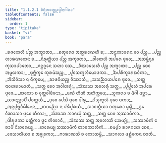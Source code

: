 ```yaml
---
title: "1.1.2.1 ᩅᩥᨶᩦᨲᩅᨲ᩠ᨳᩩᩏᨴ᩠ᨴᩤᨶᨣᩤᨳᩣ"
tableOfContents: false
sidebar:
  order: 1
type: "tipitaka"
basket: "vi"
book: "para"
---
```



<DynamicBreadcrumb />

<Paragraph number="282" type="verses" book="para">
_ᩁᨩᨠᩮᩉᩥ ᨸᨬ᩠ᨧ ᩋᨠ᩠ᨡᩣᨲᩣ,_  
_ᨧᨲᩩᩁᩮᩣ ᩋᨲ᩠ᨳᩁᨱᩮᩉᩥ ᨧ;_  
_ᩋᨶ᩠ᨵᨠᩣᩁᩮᨶ ᩅᩮ ᨸᨬ᩠ᨧ,_  
_ᨸᨬ᩠ᨧ ᩉᩣᩁᨱᨠᩮᨶ ᨧ._  

</Paragraph>

<Paragraph number="283" type="verses" book="para">
_ᨶᩥᩁᩩᨲ᩠ᨲᩥᨿᩣ ᨸᨬ᩠ᨧ ᩋᨠ᩠ᨡᩣᨲᩣ,_  
_ᩅᩤᨲᩮᩉᩥ ᩋᨸᩁᩮ ᨴᩩᩅᩮ;_  
_ᩋᩈᨾ᩠ᨽᩥᨶ᩠ᨶᩮ ᨠᩩᩈᩣᨸᩣᨲᩮᩣ,_  
_ᨩᨶ᩠ᨲᨣ᩠ᨣᩮᨶ ᩈᩉᩣ ᨴᩈ._  

</Paragraph>

<Paragraph number="284" type="verses" book="para">
_ᩅᩥᨥᩣᩈᩮᩉᩥ ᨸᨬ᩠ᨧ ᩋᨠ᩠ᨡᩣᨲᩣ,_  
_ᨸᨬ᩠ᨧ ᨧᩮᩅ ᩋᨾᩪᩃᨠᩣ;_  
_ᨴᩩᨻ᩠ᨽᩥᨠ᩠ᨡᩮ ᨠᩩᩁᨾᩴᩈᨬ᩠ᨧ,_  
_ᨸᩪᩅᩈᨠ᩠ᨡᩃᩥᨾᩮᩣᨴᨠᩣ._  

</Paragraph>

<Paragraph number="285" type="verses" book="para">
_ᨨᨸᩁᩥᨠ᩠ᨡᩣᩁᨳᩅᩥᨠᩣ,_  
_ᨽᩥᩈᩥᩅᩴᩈᩣ ᨶ ᨶᩥᨠ᩠ᨡᨾᩮ;_  
_ᨡᩣᨴᨶᩦᨿᨬ᩠ᨧ ᩅᩥᩔᩣᩈᩴ,_  
_ᩈᩈᨬ᩠ᨬᩣᨿᨸᩁᩮ ᨴᩩᩅᩮ._  

</Paragraph>

<Paragraph number="286" type="verses" book="para">
_ᩈᨲ᩠ᨲ ᨶᩣᩅᩉᩁᩣᨾᩣᨲᩥ,_  
_ᩈᨲ᩠ᨲ ᨧᩮᩅ ᩋᩅᩤᩉᩁᩩᩴ;_  
_ᩈᩴᨥᩔ ᩋᩅᩉᩁᩩᩴ ᩈᨲ᩠ᨲ,_  
_ᨸᩩᨸ᩠ᨹᩮᩉᩥ ᩋᨸᩁᩮ ᨴᩩᩅᩮ._  

</Paragraph>

<Paragraph number="287" type="verses" book="para">
_ᨲᨿᩮᩣ ᨧ ᩅᩩᨲ᩠ᨲᩅᩤᨴᩥᨶᩮᩣ,_  
_ᨾᨱᩥ ᨲᩦᨱᩥ ᩋᨲᩥᨠ᩠ᨠᨾᩮ;_  
_ᩈᩪᨠᩁᩣ ᨧ ᨾᩥᨣᩤ ᨾᨧ᩠ᨨᩣ,_  
_ᨿᩣᨶᨬ᩠ᨧᩣᨸᩥ ᨸᩅᨲ᩠ᨲᨿᩥ._  

</Paragraph>

<Paragraph number="288" type="verses" book="para">
_ᨴᩩᩅᩮ ᨸᩮᩈᩦ ᨴᩩᩅᩮ ᨴᩤᩁᩪ,_  
_ᨸᩴᩈᩩᨠᩪᩃᩴ ᨴᩩᩅᩮ ᨴᨠᩣ;_  
_ᩋᨶᩩᨸᩩᨻ᩠ᨻᩅᩥᨵᩤᨶᩮᨶ,_  
_ᨲᨴᨬ᩠ᨬᩮᩣ ᨶ ᨸᩁᩥᨸᩪᩁᨿᩥ._  

</Paragraph>

<Paragraph number="289" type="verses" book="para">
_ᩈᩣᩅᨲ᩠ᨳᩥᨿᩣ ᨧᨲᩩᩁᩮᩣ ᨾᩩᨭ᩠ᨮᩦ,_  
_ᨴ᩠ᩅᩮ ᩅᩥᨥᩣᩈᩣ ᨴᩩᩅᩮ ᨲᩥᨱᩣ;_  
_ᩈᩴᨥᩔ ᨽᩣᨩᨿᩩᩴ ᩈᨲ᩠ᨲ,_  
_ᩈᨲ᩠ᨲ ᨧᩮᩅ ᩋᩔᩣᨾᩥᨠᩣ._  

</Paragraph>

<Paragraph number="290" type="verses" book="para">
_ᨴᩤᩁᩩᨴᨠᩣ ᨾᨲ᩠ᨲᩥᨠᩣ ᨴ᩠ᩅᩮ ᨲᩥᨱᩣᨶᩥ,_  
_ᩈᩴᨥᩔ ᩈᨲ᩠ᨲ ᩋᩅᩉᩣᩈᩥ ᩈᩮᨿ᩠ᨿᩴ;_  
_ᩈᩔᩣᨾᩥᨠᩴ ᨶ ᨧᩣᨸᩥ ᨶᩦᩉᩁᩮᨿ᩠ᨿ,_  
_ᩉᩁᩮᨿ᩠ᨿ ᩈᩔᩣᨾᩥᨠᩴ ᨲᩣᩅᨠᩣᩃᩥᨠᩴ._  

</Paragraph>

<Paragraph number="291" type="verses" book="para">
_ᨧᨾ᩠ᨸᩣ ᩁᩣᨩᨣᩉᩮ ᨧᩮᩅ,_  
_ᩅᩮᩈᩣᩃᩥᨿᩣ ᨧ ᩋᨩ᩠ᨩᩩᨠᩮᩣ;_  
_ᨻᩣᩁᩣᨱᩈᩦ ᨧ ᨠᩮᩣᩈᨾ᩠ᨻᩦ,_  
_ᩈᩣᨣᩃᩣ ᨴᩊ᩠ᩉᩥᨠᩮᨶ ᨧᩣᨲᩥ._
</Paragraph>